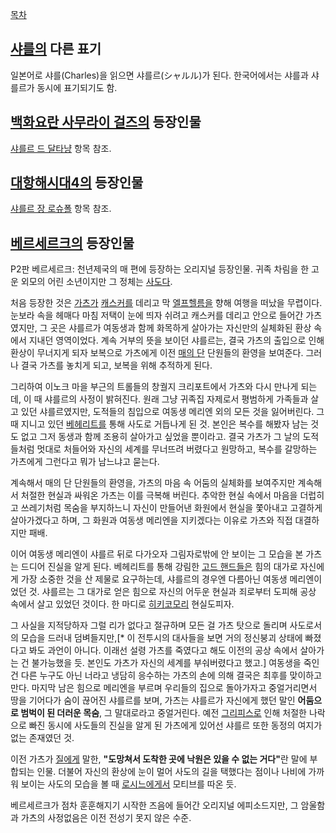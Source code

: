 [[목차]]

== [[샤를]]의 다른 표기 ==
일본어로 샤를(Charles)을 읽으면 샤를르(シャルル)가 된다. 한국어에서는 샤를과 샤를르가 동시에 표기되기도 함.

== [[백화요란 사무라이 걸즈]]의 등장인물 ==
[[샤를르 드 달타냥]] 항목 참조.

== [[대항해시대4]]의 등장인물 ==
[[샤를르 장 로슈폴]] 항목 참조.

== [[베르세르크(만화)|베르세르크]]의 등장인물 ==
P2판 베르세르크: 천년제국의 매 편에 등장하는 오리지널 등장인물. 귀족 차림을 한 고운 외모의 어린 소년이지만 그 정체는 [[사도(베르세르크)|사도]]다. 

처음 등장한 것은 [[가츠(베르세르크)|가츠]]가 [[캐스커(베르세르크)|캐스커]]를 데리고 막 [[엘프헬름]]을 향해 여행을 떠났을 무렵이다. 눈보라 속을 헤매다 마침 저택이 눈에 띄자 쉬려고 캐스커를 데리고 안으로 들어간 가츠였지만, 그 곳은 샤를르가 여동생과 함께 화목하게 살아가는 자신만의 실체화된 환상 속에서 지내던 영역이었다. 계속 거부의 뜻을 보이던 샤를르는, 결국 가츠의 출입으로 인해 환상이 무너지게 되자 보복으로 가츠에게 이전 [[매의 단]] 단원들의 환영을 보여준다. 그러나 결국 가츠를 놓치게 되고, 보복을 위해 추적하게 된다.

그리하여 이노크 마을 부근의 트롤들의 창궐지 크리포트에서 가츠와 다시 만나게 되는데, 이 때 샤를르의 사정이 밝혀진다. 원래 그냥 귀족집 자제로서 평범하게 가족들과 살고 있던 샤를르였지만, 도적들의 침입으로 여동생 메리엔 외의 모든 것을 잃어버린다. 그 때 지니고 있던 [[베헤리트]]를 통해 사도로 거듭나게 된 것. 본인은 복수를 해봤자 남는 것도 없고 그저 동생과 함께 조용히 살아가고 싶었을 뿐이라고. 결국 가츠가 그 날의 도적들처럼 멋대로 처들어와 자신의 세계를 무너뜨려 버렸다고 원망하고, 복수를 갈망하는 가츠에게 그런다고 뭐가 남느냐고 묻는다.  

계속해서 매의 단 단원들의 환영을, 가츠의 마음 속 어둠의 실체화를 보여주지만 계속해서 처절한 현실과 싸워온 가츠는 이를 극복해 버린다. 추악한 현실 속에서 마음을 더럽히고 쓰레기처럼 목숨을 부지하느니 자신이 만들어낸 화원에서 현실을 쫓아내고 고결하게 살아가겠다고 하며, 그 화원과 여동생 메리엔을 지키겠다는 이유로 가츠와 직접 대결하지만 패배.

이어 여동생 메리엔이 샤를르 뒤로 다가오자 그림자로밖에 안 보이는 그 모습을 본 가츠는 드디어 진실을 알게 된다. 베헤리트를 통해 강림한 [[고드 핸드]]들은 힘의 대가로 자신에게 가장 소중한 것을 산 제물로 요구하는데, 샤를르의 경우엔 다름아닌 여동생 메리엔이었던 것. 샤를르는 그 대가로 얻은 힘으로 자신의 어두운 현실과 죄로부터 도피해 공상 속에서 살고 있었던 것이다. 한 마디로 [[히키코모리]] 현실도피자.

그 사실을 지적당하자 그럴 리가 없다고 절규하며 모든 걸 가츠 탓으로 돌리며 사도로서의 모습을 드러내 덤벼들지만,[* 이 전투시의 대사들을 보면 거의 정신붕괴 상태에 빠졌다고 봐도 과언이 아니다. 이래선 설령 가츠를 죽였다고 해도 이전의 공상 속에서 살아가는 건 불가능했을 듯. 본인도 가츠가 자신의 세계를 부숴버렸다고 했고.] 여동생을 죽인 건 다른 누구도 아닌 너라고 냉담히 응수하는 가츠의 손에 의해 결국은 최후를 맞이하고 만다. 마지막 남은 힘으로 메리엔을 부르며 우리들의 집으로 돌아가자고 중얼거리면서 땅을 기어다가 숨이 끊어진 샤를르를 보며, 가츠는 샤를르가 자신에게 했던 말인 '''어둠으로 범벅이 된 더러운 목숨''', 그 말대로라고 중얼거린다. 예전 [[그리피스(베르세르크)|그리피스]]로 인해 처절한 나락으로 빠진 동시에 사도들의 진실을 알게 된 가츠에게 있어선 샤를르 또한 동정의 여지가 없는 존재였던 것.

이전 가츠가 [[질(베르세르크)|질]]에게 말한, '''"도망쳐서 도착한 곳에 낙원은 있을 수 없는 거다"'''란 말에 부합되는 인물. 더불어 자신의 환상에 눈이 멀어 사도의 길을 택했다는 점이나 나비에 가까워 보이는 사도의 모습을 볼 때 [[로시느]]에게서 모티브를 따온 듯. 

베르세르크가 점차 훈훈해지기 시작한 즈음에 들어간 오리지널 에피소드지만, 그 암울함과 가츠의 사정없음은 이전 전성기 못지 않은 수준.
